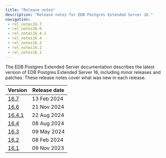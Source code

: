 ```yaml
---
title: "Release notes"
description: "Release notes for EDB Postgres Extended Server 16."
navigation:
 - rel_notes16.7
 - rel_notes16.6
 - rel_notes16.4.1
 - rel_notes16.4
 - rel_notes16.3
 - rel_notes16.2
 - rel_notes16.1
---
```

The EDB Postgres Extended Server documentation describes the latest version of EDB Postgres Extended Server 16, 
including minor releases and patches. These release notes 
cover what was new in each release. 

| Version                   | Release date |
|---------------------------|--------------|
| [16.7](rel_notes16.7)     | 13 Feb 2024  |
| [16.6](rel_notes16.6)     | 21 Nov 2024  |
| [16.4.1](rel_notes16.4.1) | 22 Aug 2024  |
| [16.4](rel_notes16.4)     | 08 Aug 2024  |
| [16.3](rel_notes16.3)     | 09 May 2024  |
| [16.2](rel_notes16.2)     | 08 Feb 2024  |
| [16.1](rel_notes16.1)     | 09 Nov 2023  |



